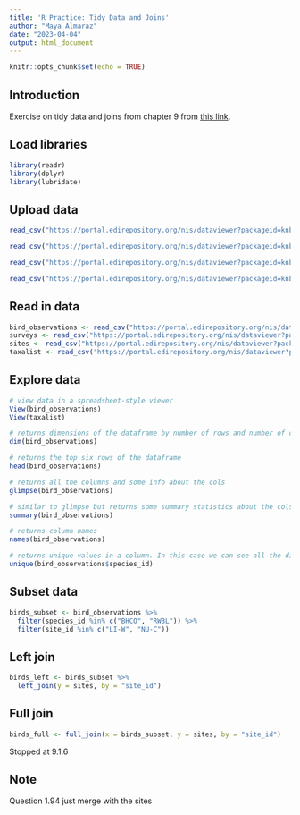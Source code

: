 ```yaml
---
title: 'R Practice: Tidy Data and Joins'
author: "Maya Almaraz"
date: "2023-04-04"
output: html_document
---
```


```r
knitr::opts_chunk$set(echo = TRUE)
```

## Introduction

Exercise on tidy data and joins from chapter 9 from [this link](https://learning.nceas.ucsb.edu/2023-04-coreR/session_09.html).

## Load libraries

```r
library(readr)
library(dplyr)
library(lubridate)
```

## Upload data

```r

read_csv("https://portal.edirepository.org/nis/dataviewer?packageid=knb-lter-cap.256.10&entityid=53edaa7a0e083013d9bf20322db1780e")

read_csv("https://portal.edirepository.org/nis/dataviewer?packageid=knb-lter-cap.256.10&entityid=b2466fa5cb5ed7ee1ea91398fc291c59")

read_csv("https://portal.edirepository.org/nis/dataviewer?packageid=knb-lter-cap.256.10&entityid=81bf72420e69077097fb0790dcdc63a6")

read_csv("https://portal.edirepository.org/nis/dataviewer?packageid=knb-lter-cap.256.10&entityid=58f863b7e3066e68536a9cacdc7bd58e")

```

## Read in data

```r

bird_observations <- read_csv("https://portal.edirepository.org/nis/dataviewer?packageid=knb-lter-cap.256.10&entityid=53edaa7a0e083013d9bf20322db1780e")
surveys <- read_csv("https://portal.edirepository.org/nis/dataviewer?packageid=knb-lter-cap.256.10&entityid=b2466fa5cb5ed7ee1ea91398fc291c59")
sites <- read_csv("https://portal.edirepository.org/nis/dataviewer?packageid=knb-lter-cap.256.10&entityid=81bf72420e69077097fb0790dcdc63a6")
taxalist <- read_csv("https://portal.edirepository.org/nis/dataviewer?packageid=knb-lter-cap.256.10&entityid=58f863b7e3066e68536a9cacdc7bd58e")

```

## Explore data

```r

# view data in a spreadsheet-style viewer
View(bird_observations)
View(taxalist)

# returns dimensions of the dataframe by number of rows and number of cols
dim(bird_observations)

# returns the top six rows of the dataframe
head(bird_observations)

# returns all the columns and some info about the cols
glimpse(bird_observations)

# similar to glimpse but returns some summary statistics about the cols
summary(bird_observations)

# returns column names 
names(bird_observations)

# returns unique values in a column. In this case we can see all the different bird species IDs
unique(bird_observations$species_id)

```

## Subset data

```r

birds_subset <- bird_observations %>% 
  filter(species_id %in% c("BHCO", "RWBL")) %>% 
  filter(site_id %in% c("LI-W", "NU-C"))

```

## Left join 

```r

birds_left <- birds_subset %>% 
  left_join(y = sites, by = "site_id")

```

## Full join
```r

birds_full <- full_join(x = birds_subset, y = sites, by = "site_id")

```

Stopped at 9.1.6

## Note

Question 1.94 just merge with the sites

